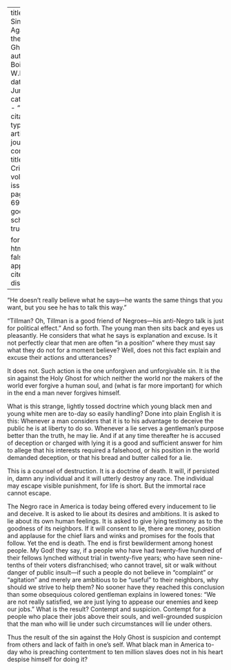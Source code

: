 
---
title: 'The Sin Against the Holy Ghost'
author: Du Bois, W.E.B.
date: Jun. 1911
categories: 
  - ""
citation: 
  type: article-journal
  container-title: The Crisis
  volume: 3
  issue: 2
  page: 68-69
google-scholar: true

format:
  html:
    toc: false
    appendix-cite-as: display
---



"He doesn't really believe what he says---he wants the same things that you want, but you see he has to talk this way." 

"Tillman? Oh, Tillman is a good friend of Negroes---his anti-Negro talk is just for political effect." And so forth. The young man then sits back and eyes us pleasantly. He considers that what he says is explanation and excuse. Is it not perfectly clear that men are often "in a position" where they must say what they do not for a moment believe? Well, does not this fact explain and excuse their actions and utterances?

It does not. Such action is the one unforgiven and unforgivable sin. It is the sin against the Holy Ghost for which neither the world nor the makers of the world ever forgive a human soul, and (what is far more important) for which in the end a man never forgives himself.

What is this strange, lightly tossed doctrine which young black men and young white men are to-day so easily handling? Done into plain English it is this:	Whenever a man considers
that it is to his advantage to deceive the public he is at liberty to do so. Whenever a lie serves a gentleman's purpose better than the truth, he may lie. And if at any time thereafter he is accused of deception or charged with lying it is a good and sufficient answer for him to allege that his interests required a falsehood, or his position in the world demanded deception, or that his bread and butter called for a lie.

This is a counsel of destruction. It is a doctrine of death. It will, if persisted in, damn any individual and it
will utterly destroy any race. The individual may escape visible punishment, for life is short. But the immortal race cannot escape.

The Negro race in America is today being offered every inducement to lie and deceive. It is asked to lie about its desires and ambitions. It is asked to lie about its own human feelings. It is asked to give lying testimony as to the goodness of its neighbors. If it will consent to lie, there are money, position and applause for the chief liars and winks and promises for the fools that follow. Yet the end is death. The end is first bewilderment among honest people. My God! they say, if a people who have had twenty-five hundred of their fellows lynched without trial in twenty-five years; who have seen nine-tenths of their voters disfranchised; who cannot travel, sit or walk without danger of public insult---if such a people do not believe in "complaint" or "agitation" and merely are ambitious to be "useful" to their neighbors, why should we strive to help them? No sooner have they reached this conclusion than some obsequious colored gentleman explains in lowered tones: "We are not really satisfied, we are just lying to appease our enemies and keep our jobs." What is the result? Contempt and suspicion. Contempt for a people who place their jobs above their souls, and well-grounded suspicion that the man who will lie under such circumstances will lie under others.

Thus the result of the sin against the Holy Ghost is suspicion and contempt from others and lack of faith in one's self. What black man in America to-day who is preaching contentment to ten million slaves does not in his heart despise himself for doing it?

